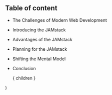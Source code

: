 
## Table of content

* The Challenges of Modern Web Development
* Introducing the JAMstack
* Advantages of the JAMstack
* Planning for the JAMstack
* Shifting the Mental Model
* Conclusion

  <Layout>
    { children }
  </Layout>
)